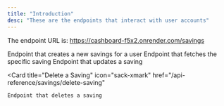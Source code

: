 ```yaml
---
title: "Introduction"
desc: "These are the endpoints that interact with user accounts"
---
```


The endpoint URL is: https://cashboard-f5x2.onrender.com/savings

<CardGroup cols={2}>
    <Card
        title="Create a Savings Account"
        icon="plus"
        href="/api-reference/savings/create-a-saving"
    >
        Endpoint that creates a new savings for a user
  </Card>
  <Card
    title="Get Saving"
    icon="piggy-bank"
    href="/api-reference/savings/saving"
  >
    Endpoint that fetches the specific saving
  </Card>
  <Card
    title="Update a Saving"
    icon="coins"
    href="/api-reference/savings/update-saving"
  >
    Endpoint that updates a saving
  </Card>
  
  <Card
    title="Delete a Saving"
    icon="sack-xmark"
    href="/api-reference/savings/delete-saving"
  >
    Endpoint that deletes a saving
  </Card>
</CardGroup>
